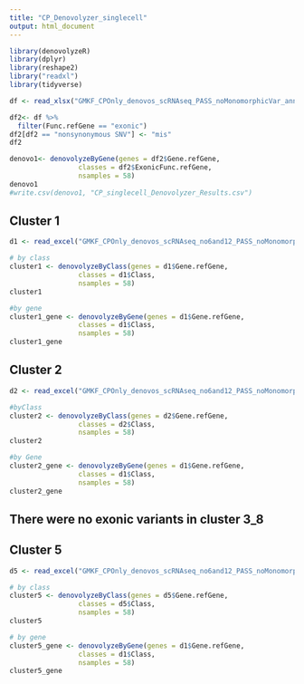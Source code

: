 ```yaml
---
title: "CP_Denovolyzer_singlecell"
output: html_document
---
```

```r
library(denovolyzeR)
library(dplyr)
library(reshape2)
library("readxl")
library(tidyverse)
```

```r
df <- read_xlsx("GMKF_CPOnly_denovos_scRNAseq_PASS_noMonomorphicVar_annotated.hg38_multianno.xlsx")
```
```r
df2<- df %>%
  filter(Func.refGene == "exonic") 
df2[df2 == "nonsynonymous SNV"] <- "mis"
df2
```

```r
denovo1<- denovolyzeByGene(genes = df2$Gene.refGene, 
                 classes = df2$ExonicFunc.refGene, 
                 nsamples = 58)
denovo1
#write.csv(denovo1, "CP_singlecell_Denovolyzer_Results.csv")
```


## Cluster 1
```r
d1 <- read_excel("GMKF_CPOnly_denovos_scRNAseq_no6and12_PASS_noMonomorphicVar_annotated.hg38_multianno.xlsx", sheet = "Cluster 1")
```

```r
# by class
cluster1 <- denovolyzeByClass(genes = d1$Gene.refGene, 
                 classes = d1$Class, 
                 nsamples = 58)
cluster1
```
```r
#by gene
cluster1_gene <- denovolyzeByGene(genes = d1$Gene.refGene, 
                 classes = d1$Class, 
                 nsamples = 58)
cluster1_gene
```

## Cluster 2
```r
d2 <- read_excel("GMKF_CPOnly_denovos_scRNAseq_no6and12_PASS_noMonomorphicVar_annotated.hg38_multianno.xlsx", sheet = "Cluster 2_4")
```


```r
#byClass
cluster2 <- denovolyzeByClass(genes = d2$Gene.refGene, 
                 classes = d2$Class, 
                 nsamples = 58)
cluster2
```
```r
#by Gene
cluster2_gene <- denovolyzeByGene(genes = d1$Gene.refGene, 
                 classes = d1$Class, 
                 nsamples = 58)
cluster2_gene
```
## There were no exonic variants in cluster 3_8

## Cluster 5
```r
d5 <- read_excel("GMKF_CPOnly_denovos_scRNAseq_no6and12_PASS_noMonomorphicVar_annotated.hg38_multianno.xlsx", sheet = "Cluster 5")
```


```r
# by class
cluster5 <- denovolyzeByClass(genes = d5$Gene.refGene, 
                 classes = d5$Class, 
                 nsamples = 58)
cluster5
```

```r
# by gene
cluster5_gene <- denovolyzeByGene(genes = d1$Gene.refGene, 
                 classes = d1$Class, 
                 nsamples = 58)
cluster5_gene
```








